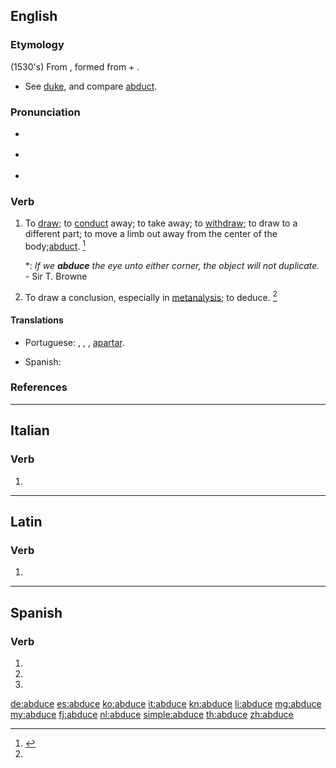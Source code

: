 ==English==

===Etymology===
(1530's) From {{etyl|la|en}} {{m|la|abdūcō||lead away}}, formed from {{term|ab||from, away from|lang=la}} + {{m|la|dūcō||lead}}.
* See [[duke]], and compare [[abduct]].

===Pronunciation===
* {{a|RP}} {{IPA|/əb.ˈdjuːs/|lang=en}}
* {{a|US}} {{IPA|/æb.ˈdus/|/æb.ˈdjus/|/əb.ˈdus/|/əb.ˈdjus/|lang=en}}
* {{rhymes|uːs|lang=en}}

===Verb===
{{en-verb|abduc}}

# {{context|transitive|obsolete|lang=en}} To [[draw away|draw]]; to [[conduct]] away; to take away; to [[withdraw]]; to draw to a different part; to move a limb out away from the center of the body;[[abduct]]. {{defdate|Mid 16<sup>th</sup> century.}}<ref name=SOED>{{R:SOED5|page=3}}</ref>
#*: ''If we '''abduce''' the eye unto either corner, the object will not duplicate.'' - Sir T. Browne
# {{context|transitive|lang=en}} To draw a conclusion, especially in [[metanalysis]]; to deduce. {{defdate|Mid 20<sup>th</sup> century.}}<ref name=SOED/>

====Translations====
{{trans-top|transitive, obsolete: to draw or conduct away; to withdraw; to draw to a different part}}
* Portuguese: {{t+|pt|abduzir}}, {{t+|pt|retrair}}, {{t+|pt|desviar}}, [[apartar]].
{{trans-mid}}
* Spanish: {{t+|es|abducir}}
{{trans-bottom}}

===References===
<references/>

----

==Italian==

===Verb===
{{head|it|verb form}}

# {{inflection of|abdurre||3|s|pres|indc|lang=it}}

----

==Latin==

===Verb===
{{la-verb-form|abdūce}}

# {{inflection of|abdūcō||2|s|pres|actv|impr|lang=la}}

----

==Spanish==

===Verb===
{{es-verb-form|verb=abducir}}

# {{es-verb form of|ending=ir|mood=imperative|sense=affirmative|pers=2|formal=no|number=singular|abducir}}
# {{es-verb form of|ending=ir|mood=indicative|tense=present|pers=2|formal=yes|number=singular|abducir}}
# {{es-verb form of|ending=ir|mood=indicative|tense=present|pers=3|number=singular|abducir}}

[[de:abduce]]
[[es:abduce]]
[[ko:abduce]]
[[it:abduce]]
[[kn:abduce]]
[[li:abduce]]
[[mg:abduce]]
[[my:abduce]]
[[fj:abduce]]
[[nl:abduce]]
[[simple:abduce]]
[[th:abduce]]
[[zh:abduce]]